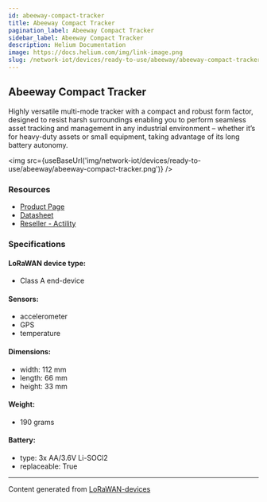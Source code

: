 ```yaml
---
id: abeeway-compact-tracker
title: Abeeway Compact Tracker
pagination_label: Abeeway Compact Tracker
sidebar_label: Abeeway Compact Tracker
description: Helium Documentation
image: https://docs.helium.com/img/link-image.png
slug: /network-iot/devices/ready-to-use/abeeway/abeeway-compact-tracker
---
```



<LegacyContentBanner />

## Abeeway Compact Tracker

Highly versatile multi-mode tracker with a compact and robust form factor, designed to resist harsh
surroundings enabling you to perform seamless asset tracking and management in any industrial
environment – whether it’s for heavy-duty assets or small equipment, taking advantage of its long
battery autonomy.

<img src={useBaseUrl('img/network-iot/devices/ready-to-use/abeeway/abeeway-compact-tracker.png')} />

### Resources

- [Product Page](https://www.abeeway.com/compact-tracker/)
- [Datasheet](https://www.abeeway.com/wp-content/uploads/2023/05/Abeeway_Compact-data-sheet_2023-v2.0.pdf)
- [Reseller - Actility](https://market.thingpark.com/abeeway-compact-tracker.html)

### Specifications

#### LoRaWAN device type:

- Class A end-device

#### Sensors:

- accelerometer
- GPS
- temperature

#### Dimensions:

- width: 112 mm
- length: 66 mm
- height: 33 mm

#### Weight:

- 190 grams

#### Battery:

- type: 3x AA/3.6V Li-SOCl2
- replaceable: True

---

Content generated from [LoRaWAN-devices](https://github.com/TheThingsNetwork/lorawan-devices)
